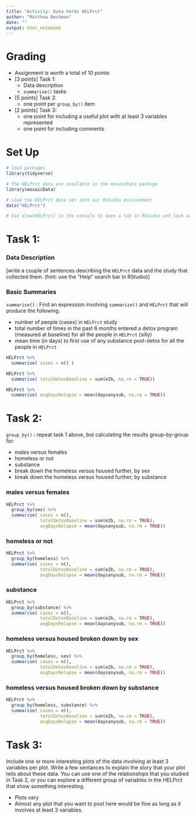```yaml
---
title: "Activity: Data Verbs HELPrct"
author: "Matthew Beckman"
date: ""
output: html_notebook 
---
```



# Grading

- Assignment is worth a total of 10 points
- [3 points] Task 1: 
    - Data description
    - `summarise()` tasks
- [5 points] Task 2: 
    - one point per `group_by()` item 
- [2 points] Task 3: 
    - one point for including a useful plot with at least 3 variables represented
    - one point for including comments


# Set Up

```r
# load packages
library(tidyverse)

# The HELPrct data are available in the mosaicData package
library(mosaicData)

# Load the HELPrct data set into our RStudio environment
data("HELPrct")

# Use View(HELPrct) in the console to open a tab in RStudio and look at the raw data directly
```



# Task 1: 

### Data Description

[write a couple of sentences describing the `HELPrct` data and the study that collected them. (hint: use the "Help" search bar in RStudio)]

### Basic Summaries
`summarise()` : Find an expression involving `summarize()` and `HELPrct` that will produce the following.

- number of people (cases) in `HELPrct` study
- total number of times in the past 6 months entered a detox program (measured at baseline) for all the people in `HELPrct` (silly)
- mean time (in days) to first use of any substance post-detox for all the people in `HELPrct`

```r
HELPrct %>%
  summarise( cases = n() )

HELPrct %>%
  summarise( totalDetoxBaseline = sum(e2b, na.rm = TRUE)) 

HELPrct %>%
  summarise( avgDaysRelapse = mean(daysanysub, na.rm = TRUE))
```



# Task 2:
`group_by()` : repeat task 1 above, but calculating the results group-by-group for:

- males versus females
- homeless or not
- substance
- break down the homeless versus housed further, by sex
- break down the homeless versus housed further, by substance

### males versus females
```r
HELPrct %>%
  group_by(sex) %>%
  summarise( cases = n(),
             totalDetoxBaseline = sum(e2b, na.rm = TRUE),
             avgDaysRelapse = mean(daysanysub, na.rm = TRUE))
```

### homeless or not
```r
HELPrct %>%
  group_by(homeless) %>%
  summarise( cases = n(),
             totalDetoxBaseline = sum(e2b, na.rm = TRUE),
             avgDaysRelapse = mean(daysanysub, na.rm = TRUE))
```


### substance
```r
HELPrct %>%
  group_by(substance) %>%
  summarise( cases = n(),
             totalDetoxBaseline = sum(e2b, na.rm = TRUE),
             avgDaysRelapse = mean(daysanysub, na.rm = TRUE))
```

### homeless versus housed broken down by sex
```r
HELPrct %>%
  group_by(homeless, sex) %>%
  summarise( cases = n(),
             totalDetoxBaseline = sum(e2b, na.rm = TRUE),
             avgDaysRelapse = mean(daysanysub, na.rm = TRUE))
```

### homeless versus housed broken down by substance
```r
HELPrct %>%
  group_by(homeless, substance) %>%
  summarise( cases = n(),
             totalDetoxBaseline = sum(e2b, na.rm = TRUE),
             avgDaysRelapse = mean(daysanysub, na.rm = TRUE))
```

# Task 3:

Include one or more interesting plots of the data involving at least 3 variables per plot. Write a few sentances to explain the story that your plot tells about these data.  You can use one of the relationships that you studied in Task 2, or you can explore a different group of variables in the HELPrct that show something interesting.  

* Plots vary
* Almost any plot that you want to post here would be fine as long as it involves at least 3 variables.